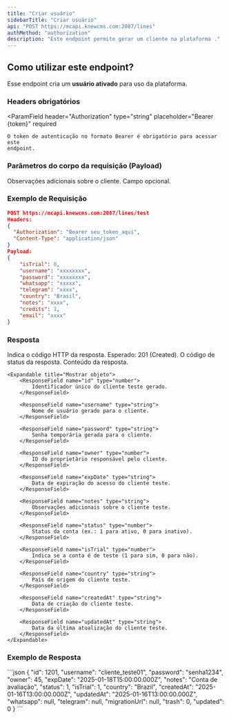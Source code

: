 ```yaml
---
title: "Criar usuário"
sidebarTitle: "Criar usuário"
api: "POST https://mcapi.knewcms.com:2087/lines"
authMethod: "authorization"
description: "Este endpoint permite gerar um cliente na plataforma ."
---
```


## Como utilizar este endpoint?

Esse endpoint cria um **usuário ativado** para uso da plataforma.

### Headers obrigatórios

<ParamField
    header="Authorization"
    type="string"
    placeholder="Bearer {token}"
    required
>
    O token de autenticação no formato Bearer é obrigatório para acessar este
    endpoint.
</ParamField>

### Parâmetros do corpo da requisição (Payload)

<ParamField body="notes" type="string" placeholder="Observações">
    Observações adicionais sobre o cliente. Campo opcional.
</ParamField>



### Exemplo de Requisição

```json
POST https://mcapi.knewcms.com:2087/lines/test
Headers:
{
  "Authorization": "Bearer seu_token_aqui",
  "Content-Type": "application/json"
}
Payload:
{
    "isTrial": 0,
    "username": "xxxxxxxx",
    "password": "xxxxxxxx",
    "whatsapp": "xxxxx",
    "telegram": "xxxx",
    "country": "Brasil",
    "notes": "xxxx",
    "credits": 1,
    "email": "xxxx"
} 
```

### Resposta

<ResponseField name="status" type="number">
    Indica o código HTTP da resposta. Esperado: 201 (Created).
</ResponseField>

<ResponseField name="code" type="string">
    O código de status da resposta.
</ResponseField>

<ResponseField name="response" type="object">
    Conteúdo da resposta.

    <Expandable title="Mostrar objeto">
        <ResponseField name="id" type="number">
            Identificador único do cliente teste gerado.
        </ResponseField>

        <ResponseField name="username" type="string">
            Nome de usuário gerado para o cliente.
        </ResponseField>

        <ResponseField name="password" type="string">
            Senha temporária gerada para o cliente.
        </ResponseField>

        <ResponseField name="owner" type="number">
            ID do proprietário responsável pelo cliente.
        </ResponseField>

        <ResponseField name="expDate" type="string">
            Data de expiração do acesso do cliente teste.
        </ResponseField>

        <ResponseField name="notes" type="string">
            Observações adicionais sobre o cliente teste.
        </ResponseField>

        <ResponseField name="status" type="number">
            Status da conta (ex.: 1 para ativo, 0 para inativo).
        </ResponseField>

        <ResponseField name="isTrial" type="number">
            Indica se a conta é de teste (1 para sim, 0 para não).
        </ResponseField>

        <ResponseField name="country" type="string">
            País de origem do cliente teste.
        </ResponseField>

        <ResponseField name="createdAt" type="string">
            Data de criação do cliente teste.
        </ResponseField>

        <ResponseField name="updatedAt" type="string">
            Data da última atualização do cliente teste.
        </ResponseField>
    </Expandable>
</ResponseField>

### Exemplo de Resposta

<ResponseExample>
    ```json
    {
        "id": 1201,
        "username": "cliente_teste01",
        "password": "senha1234",
        "owner": 45,
        "expDate": "2025-01-18T15:00:00.000Z",
        "notes": "Conta de avaliação",
        "status": 1,
        "isTrial": 1,
        "country": "Brazil",
        "createdAt": "2025-01-16T13:00:00.000Z",
        "updatedAt": "2025-01-16T13:00:00.000Z",
        "whatsapp": null,
        "telegram": null,
        "migrationUrl": null,
        "trash": 0,
        "updated": 0
    }
    ```
</ResponseExample>
